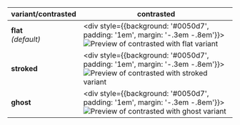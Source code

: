 | variant/contrasted       	| contrasted                                                                                                                                                                                     	|
|---------------------     	|------------------------------------------------------------------------------------------------------------------------------------------------------------------------------------------------	|
| **flat**<br/>_(default)_ 	| <div style={{background: '#0050d7', padding: '1em', margin: '-.3em -.8em'}}> ![Preview of contrasted with flat variant](design-images/chip/chip-contrasted/chip-flat-contrasted.png)      </div>	|
| **stroked**              	| <div style={{background: '#0050d7', padding: '1em', margin: '-.3em -.8em'}}> ![Preview of contrasted with stroked variant](design-images/chip/chip-contrasted/chip-stroked-contrasted.png)</div>	|
| **ghost**                	| <div style={{background: '#0050d7', padding: '1em', margin: '-.3em -.8em'}}> ![Preview of contrasted with ghost variant](design-images/chip/chip-contrasted/chip-ghost-contrasted.png)    </div>	|
